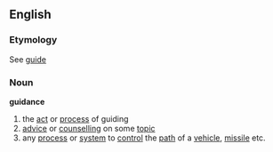 ==English==
===Etymology===
See [[guide]]
===Noun===
'''guidance'''
# the [[act]] or [[process]] of guiding
# [[advice]] or [[counselling]] on some [[topic]]
# any [[process]] or [[system]] to [[control]] the [[path]] of a [[vehicle]], [[missile]] etc.